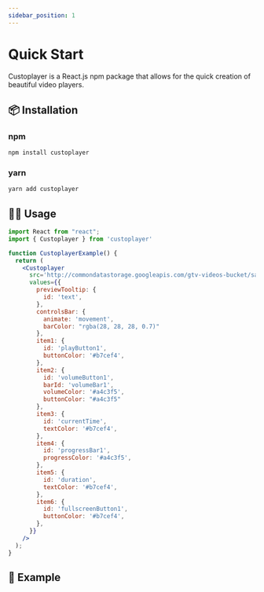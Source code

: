 ```yaml
---
sidebar_position: 1
---
```



# Quick Start

Custoplayer is a React.js npm package that allows for the quick creation of beautiful video players.

## 📦 Installation

### npm

```bash
npm install custoplayer
```

### yarn

```bash
yarn add custoplayer
```

## 🧑‍💻 Usage

```jsx
import React from "react";
import { Custoplayer } from 'custoplayer'

function CustoplayerExample() {
  return (
    <Custoplayer
      src='http://commondatastorage.googleapis.com/gtv-videos-bucket/sample/ForBiggerMeltdowns.mp4'
      values={{
        previewTooltip: {
          id: 'text',
        },
        controlsBar: {
          animate: 'movement',
          barColor: "rgba(28, 28, 28, 0.7)"
        },
        item1: {
          id: 'playButton1',
          buttonColor: '#b7cef4',
        },
        item2: {
          id: 'volumeButton1',
          barId: 'volumeBar1',
          volumeColor: '#a4c3f5',
          buttonColor: "#a4c3f5"
        },
        item3: {
          id: 'currentTime',
          textColor: '#b7cef4',
        },
        item4: {
          id: 'progressBar1',
          progressColor: '#a4c3f5',
        },
        item5: {
          id: 'duration',
          textColor: '#b7cef4',
        },
        item6: {
          id: 'fullscreenButton1',
          buttonColor: '#b7cef4',
        },
      }}
    />
  );
}

```

## 🎥 Example
<CustoplayerExample />
